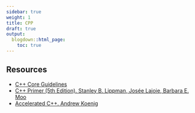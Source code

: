 ```yaml
---
sidebar: true
weight: 1
title: CPP
draft: true
output:
  blogdown::html_page:
    toc: true
---
```


## Resources

- [C++ Core Guidelines](https://github.com/isocpp/CppCoreGuidelines/blob/master/CppCoreGuidelines.md)
- [C++ Primer (5th Edition). Stanley B. Lippman, Josée Lajoie, Barbara E. Moo](https://www.amazon.com/Primer-5th-Stanley-B-Lippman/dp/0321714113)
- [Accelerated C++. Andrew Koenig](https://www.bookdepository.com/Accelerated-C-Andrew-Koenig/9780201703535)

